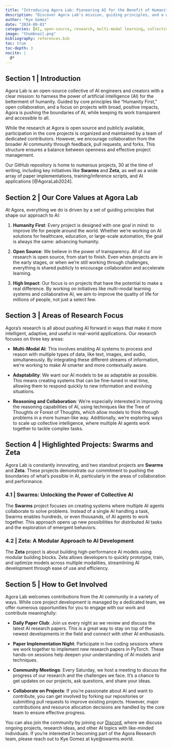 ```yaml
---
title: "Introducing Agora Lab: Pioneering AI for the Benefit of Humanity"
description: "Discover Agora Lab's mission, guiding principles, and a wide range of AI projects, advancing collective intelligence and high-performance model development."
author: "Kye Gomez"
date: "2024-09-03"
categories: [AI, open-source, research, multi-modal learning, collective intelligence]
image: "thumbnail.png"
bibliography: references.bib
toc: true
toc-depth: 3
nocite: |
  @*
---
```


## Section 1 | Introduction

Agora Lab is an open-source collective of AI engineers and creators with a clear mission: to harness the power of artificial intelligence (AI) for the betterment of humanity. Guided by core principles like “Humanity First,” open collaboration, and a focus on projects with broad, positive impacts, Agora is pushing the boundaries of AI, while keeping its work transparent and accessible to all.

While the research at Agora is open source and publicly available, participation in the core projects is organized and maintained by a team of dedicated contributors. However, we encourage collaboration from the broader AI community through feedback, pull requests, and forks. This structure ensures a balance between openness and effective project management.

Our GitHub repository is home to numerous projects, 30 at the time of writing, including key initiatives like **Swarms** and **Zeta**, as well as a wide array of paper implementations, training/inference scripts, and AI applications [@AgoraLab2024].

## Section 2 | Our Core Values at Agora Lab

At Agora, everything we do is driven by a set of guiding principles that shape our approach to AI:

1. **Humanity First**: Every project is designed with one goal in mind: to improve life for people around the world. Whether we’re working on AI solutions for healthcare, education, or large-scale automation, the goal is always the same: advancing humanity.
   
2. **Open Source**: We believe in the power of transparency. All of our research is open source, from start to finish. Even when projects are in the early stages, or when we’re still working through challenges, everything is shared publicly to encourage collaboration and accelerate learning.

3. **High Impact**: Our focus is on projects that have the potential to make a real difference. By working on initiatives like multi-modal learning systems and collaborative AI, we aim to improve the quality of life for millions of people, not just a select few.

## Section 3 | Areas of Research Focus

Agora’s research is all about pushing AI forward in ways that make it more intelligent, adaptive, and useful in real-world applications. Our research focuses on three key areas:

- **Multi-Modal AI**: This involves enabling AI systems to process and reason with multiple types of data, like text, images, and audio, simultaneously. By integrating these different streams of information, we’re working to make AI smarter and more contextually aware.
  
- **Adaptability**: We want our AI models to be as adaptable as possible. This means creating systems that can be fine-tuned in real time, allowing them to respond quickly to new information and evolving situations.

- **Reasoning and Collaboration**: We’re especially interested in improving the reasoning capabilities of AI, using techniques like the Tree of Thoughts or Forest of Thoughts, which allow models to think through problems in a more human-like way. Additionally, we’re exploring ways to scale up collective intelligence, where multiple AI agents work together to tackle complex tasks.

## Section 4 | Highlighted Projects: Swarms and Zeta

Agora Lab is constantly innovating, and two standout projects are **Swarms** and **Zeta**. These projects demonstrate our commitment to pushing the boundaries of what’s possible in AI, particularly in the areas of collaboration and performance.

### 4.1 | Swarms: Unlocking the Power of Collective AI

The **Swarms** project focuses on creating systems where multiple AI agents collaborate to solve problems. Instead of a single AI handling a task, Swarms enables hundreds, or even thousands, of AI agents to work together. This approach opens up new possibilities for distributed AI tasks and the exploration of emergent behaviors.

### 4.2 | Zeta: A Modular Approach to AI Development

The **Zeta** project is about building high-performance AI models using modular building blocks. Zeta allows developers to quickly prototype, train, and optimize models across multiple modalities, streamlining AI development through ease of use and efficiency.

## Section 5 | How to Get Involved

Agora Lab welcomes contributions from the AI community in a variety of ways. While core project development is managed by a dedicated team, we offer numerous opportunities for you to engage with our work and contribute meaningfully:

- **Daily Paper Club**: Join us every night as we review and discuss the latest AI research papers. This is a great way to stay on top of the newest developments in the field and connect with other AI enthusiasts.
  
- **Paper Implementation Night**: Participate in live coding sessions where we work together to implement new research papers in PyTorch. These hands-on sessions help deepen your understanding of AI models and techniques.

- **Community Meetings**: Every Saturday, we host a meeting to discuss the progress of our research and the challenges we face. It’s a chance to get updates on our projects, ask questions, and share your ideas.

- **Collaborate on Projects**: If you're passionate about AI and want to contribute, you can get involved by forking our repositories or submitting pull requests to improve existing projects. However, major contributions and resource allocation decisions are handled by the core team to ensure effective progress.

You can also join the community by joining our [Discord](https://discord.com/invite/t5QxhyvUG9), where we discuss ongoing projects, research ideas, and other AI topics with like-minded individuals. If you're interested in becoming part of the Agora Research team, please reach out to Kye Gomez at kye@swarms.world.
